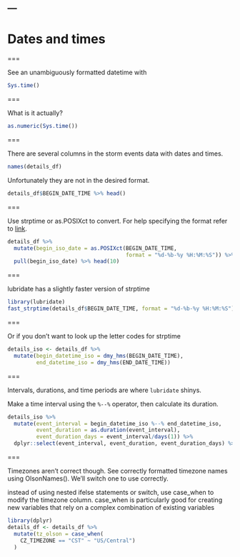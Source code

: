---
---

# Dates and times 

===

See an unambiguously formatted datetime with

```r
Sys.time()
```

===

What is it actually?

```r
as.numeric(Sys.time())
```

===

There are several columns in the storm events data with dates and times.

```r
names(details_df)
```

Unfortunately they are not in the desired format.

```r
details_df$BEGIN_DATE_TIME %>% head()
```


===

Use strptime or as.POSIXct to convert. For help specifying the format refer to [link]().

```r
details_df %>%
  mutate(begin_iso_date = as.POSIXct(BEGIN_DATE_TIME, 
                                     format = "%d-%b-%y %H:%M:%S")) %>%
  pull(begin_iso_date) %>% head(10)
```

===

lubridate has a slightly faster version of strptime

```r
library(lubridate)
fast_strptime(details_df$BEGIN_DATE_TIME, format = "%d-%b-%y %H:%M:%S")
```

===

Or if you don't want to look up the letter codes for strptime

```r
details_iso <- details_df %>% 
  mutate(begin_datetime_iso = dmy_hms(BEGIN_DATE_TIME),
         end_datetime_iso = dmy_hms(END_DATE_TIME)) 
```

===

Intervals, durations, and time periods are where `lubridate` shinys. 

Make a time interval using the `%--%` operator, then calculate its duration.

```r
details_iso %>%
  mutate(event_interval = begin_datetime_iso %--% end_datetime_iso,
         event_duration = as.duration(event_interval),
         event_duration_days = event_interval/days(1)) %>%
  dplyr::select(event_interval, event_duration, event_duration_days) %>% head() 
```

===

Timezones aren't correct though. See correctly formatted timezone names using OlsonNames().
We'll switch one to use correctly.

instead of using nested ifelse statements or switch, use case_when to modify the timezone column.
case_when is particularly good for creating new variables that rely on a complex combination of 
existing variables

```r
library(dplyr)
details_df <- details_df %>%
  mutate(tz_olson = case_when(
    CZ_TIMEZONE == "CST" ~ "US/Central")
  )

```

